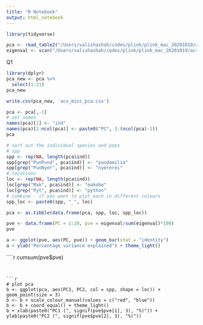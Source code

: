 ```yaml
---
title: "R Notebook"
output: html_notebook
---
```


```r
library(tidyverse)
```

```r
pca <- read_table2("/Users/valishashah/codes/plink/plink_mac_20201019/acs_mini_project.eigenvec", col_names = FALSE)
eigenval <- scan("/Users/valishashah/codes/plink/plink_mac_20201019/acs_mini_project.eigenval")

```
Q1
```r
library(dplyr)
pca_new <- pca %>%
  select(1:21)
pca_new
```

```r
write.csv(pca_new, 'acs_mini_pca.csv')
```

```r

pca <- pca[,-1]
# set names
names(pca)[1] <- "ind"
names(pca)[2:ncol(pca)] <- paste0("PC", 1:(ncol(pca)-1))
pca
```


```r
# sort out the individual species and pops
# spp
spp <- rep(NA, length(pca$ind))
spp[grep("PunPund", pca$ind)] <- "pundamilia"
spp[grep("PunNyer", pca$ind)] <- "nyererei"
# locationc
loc <- rep(NA, length(pca$ind))
loc[grep("Mak", pca$ind)] <- "makobe"
loc[grep("Pyt", pca$ind)] <- "python"
# combine - if you want to plot each in different colours
spp_loc <- paste0(spp, "_", loc)

```


```r
pca <- as.tibble(data.frame(pca, spp, loc, spp_loc))
```


```r

pve <- data.frame(PC = 1:20, pve = eigenval/sum(eigenval)*100)
pve

```

```r
a <- ggplot(pve, aes(PC, pve)) + geom_bar(stat = "identity")
a + ylab("Percentage variance explained") + theme_light()

```
````r
cumsum(pve$pve)

```


```r

# plot pca
b <- ggplot(pca, aes(PC1, PC2, col = spp, shape = loc)) + geom_point(size = 3)
b <- b + scale_colour_manual(values = c("red", "blue"))
b <- b + coord_equal() + theme_light()
b + xlab(paste0("PC1 (", signif(pve$pve[1], 3), "%)")) + ylab(paste0("PC2 (", signif(pve$pve[2], 3), "%)"))

```











